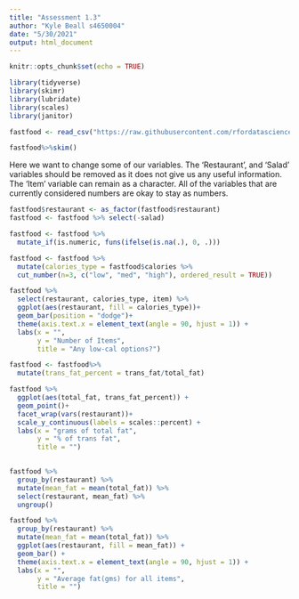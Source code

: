 ```yaml
---
title: "Assessment 1.3"
author: "Kyle Beall s4650004"
date: "5/30/2021"
output: html_document
---
```


```r
knitr::opts_chunk$set(echo = TRUE)
```

```r
library(tidyverse)
library(skimr)
library(lubridate)
library(scales)
library(janitor)
```

```r
fastfood <- read_csv("https://raw.githubusercontent.com/rfordatascience/tidytuesday/master/data/2018/2018-09-04/fastfood_calories.csv")
```

```r
fastfood%>%skim()
```
Here we want to change some of our variables. The 'Restaurant', and 'Salad' variables should be removed as it does not give us any useful information. The 'Item' variable can remain as a character. All of the variables that are currently considered numbers are okay to stay as numbers. 

```r
fastfood$restaurant <- as_factor(fastfood$restaurant)
fastfood <- fastfood %>% select(-salad)
```

```r
fastfood <- fastfood %>%
  mutate_if(is.numeric, funs(ifelse(is.na(.), 0, .)))
```

```r
fastfood <- fastfood %>%
  mutate(calories_type = fastfood$calories %>%
  cut_number(n=3, c("low", "med", "high"), ordered_result = TRUE))
```

```r
fastfood %>%
  select(restaurant, calories_type, item) %>%
  ggplot(aes(restaurant, fill = calories_type))+
  geom_bar(position = "dodge")+
  theme(axis.text.x = element_text(angle = 90, hjust = 1)) +
  labs(x = "",
       y = "Number of Items",
       title = "Any low-cal options?")
```

```r
fastfood <- fastfood%>%
  mutate(trans_fat_percent = trans_fat/total_fat)
```

```r
fastfood %>%
  ggplot(aes(total_fat, trans_fat_percent)) +
  geom_point()+
  facet_wrap(vars(restaurant))+
  scale_y_continuous(labels = scales::percent) +
  labs(x = "grams of total fat",
       y = "% of trans fat",
       title = "")
  
```
```r
fastfood %>% 
  group_by(restaurant) %>%
  mutate(mean_fat = mean(total_fat)) %>%
  select(restaurant, mean_fat) %>%
  ungroup()
```


```r
fastfood %>% 
  group_by(restaurant) %>%
  mutate(mean_fat = mean(total_fat)) %>%
  ggplot(aes(restaurant, fill = mean_fat)) +
  geom_bar() +
  theme(axis.text.x = element_text(angle = 90, hjust = 1)) +
  labs(x = "",
       y = "Average fat(gms) for all items",
       title = "")
  
```

